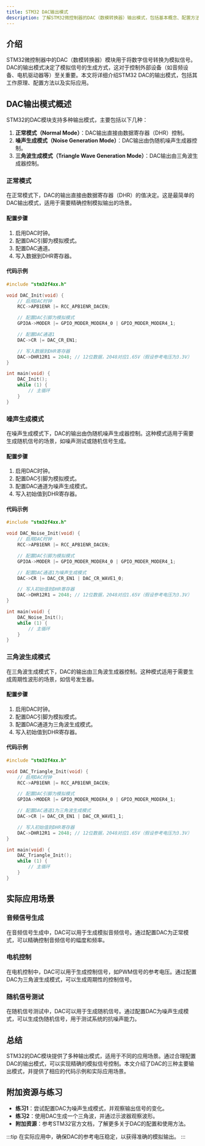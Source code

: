 ```yaml
---
title: STM32 DAC输出模式
description: 了解STM32微控制器的DAC（数模转换器）输出模式，包括基本概念、配置方法、代码示例和实际应用场景。
---
```


## 介绍

STM32微控制器中的DAC（数模转换器）模块用于将数字信号转换为模拟信号。DAC的输出模式决定了模拟信号的生成方式，这对于控制外部设备（如音频设备、电机驱动器等）至关重要。本文将详细介绍STM32 DAC的输出模式，包括其工作原理、配置方法以及实际应用。

## DAC输出模式概述

STM32的DAC模块支持多种输出模式，主要包括以下几种：

1. **正常模式（Normal Mode）**：DAC输出直接由数据寄存器（DHR）控制。
2. **噪声生成模式（Noise Generation Mode）**：DAC输出由伪随机噪声生成器控制。
3. **三角波生成模式（Triangle Wave Generation Mode）**：DAC输出由三角波生成器控制。

### 正常模式

在正常模式下，DAC的输出直接由数据寄存器（DHR）的值决定。这是最简单的DAC输出模式，适用于需要精确控制模拟输出的场景。

#### 配置步骤

1. 启用DAC时钟。
2. 配置DAC引脚为模拟模式。
3. 配置DAC通道。
4. 写入数据到DHR寄存器。

#### 代码示例

```c
#include "stm32f4xx.h"

void DAC_Init(void) {
    // 启用DAC时钟
    RCC->APB1ENR |= RCC_APB1ENR_DACEN;

    // 配置DAC引脚为模拟模式
    GPIOA->MODER |= GPIO_MODER_MODER4_0 | GPIO_MODER_MODER4_1;

    // 配置DAC通道1
    DAC->CR |= DAC_CR_EN1;

    // 写入数据到DHR寄存器
    DAC->DHR12R1 = 2048; // 12位数据，2048对应1.65V（假设参考电压为3.3V）
}

int main(void) {
    DAC_Init();
    while (1) {
        // 主循环
    }
}
```

### 噪声生成模式

在噪声生成模式下，DAC的输出由伪随机噪声生成器控制。这种模式适用于需要生成随机信号的场景，如噪声测试或随机信号生成。

#### 配置步骤

1. 启用DAC时钟。
2. 配置DAC引脚为模拟模式。
3. 配置DAC通道为噪声生成模式。
4. 写入初始值到DHR寄存器。

#### 代码示例

```c
#include "stm32f4xx.h"

void DAC_Noise_Init(void) {
    // 启用DAC时钟
    RCC->APB1ENR |= RCC_APB1ENR_DACEN;

    // 配置DAC引脚为模拟模式
    GPIOA->MODER |= GPIO_MODER_MODER4_0 | GPIO_MODER_MODER4_1;

    // 配置DAC通道1为噪声生成模式
    DAC->CR |= DAC_CR_EN1 | DAC_CR_WAVE1_0;

    // 写入初始值到DHR寄存器
    DAC->DHR12R1 = 2048; // 12位数据，2048对应1.65V（假设参考电压为3.3V）
}

int main(void) {
    DAC_Noise_Init();
    while (1) {
        // 主循环
    }
}
```

### 三角波生成模式

在三角波生成模式下，DAC的输出由三角波生成器控制。这种模式适用于需要生成周期性波形的场景，如信号发生器。

#### 配置步骤

1. 启用DAC时钟。
2. 配置DAC引脚为模拟模式。
3. 配置DAC通道为三角波生成模式。
4. 写入初始值到DHR寄存器。

#### 代码示例

```c
#include "stm32f4xx.h"

void DAC_Triangle_Init(void) {
    // 启用DAC时钟
    RCC->APB1ENR |= RCC_APB1ENR_DACEN;

    // 配置DAC引脚为模拟模式
    GPIOA->MODER |= GPIO_MODER_MODER4_0 | GPIO_MODER_MODER4_1;

    // 配置DAC通道1为三角波生成模式
    DAC->CR |= DAC_CR_EN1 | DAC_CR_WAVE1_1;

    // 写入初始值到DHR寄存器
    DAC->DHR12R1 = 2048; // 12位数据，2048对应1.65V（假设参考电压为3.3V）
}

int main(void) {
    DAC_Triangle_Init();
    while (1) {
        // 主循环
    }
}
```

## 实际应用场景

### 音频信号生成

在音频信号生成中，DAC可以用于生成模拟音频信号。通过配置DAC为正常模式，可以精确控制音频信号的幅度和频率。

### 电机控制

在电机控制中，DAC可以用于生成控制信号，如PWM信号的参考电压。通过配置DAC为三角波生成模式，可以生成周期性的控制信号。

### 随机信号测试

在随机信号测试中，DAC可以用于生成随机信号。通过配置DAC为噪声生成模式，可以生成伪随机信号，用于测试系统的抗噪声能力。

## 总结

STM32的DAC模块提供了多种输出模式，适用于不同的应用场景。通过合理配置DAC的输出模式，可以实现精确的模拟信号控制。本文介绍了DAC的三种主要输出模式，并提供了相应的代码示例和实际应用场景。

## 附加资源与练习

- **练习1**：尝试配置DAC为噪声生成模式，并观察输出信号的变化。
- **练习2**：使用DAC生成一个三角波，并通过示波器观察波形。
- **附加资源**：参考STM32官方文档，了解更多关于DAC的配置和使用方法。

:::tip
在实际应用中，确保DAC的参考电压稳定，以获得准确的模拟输出。
:::